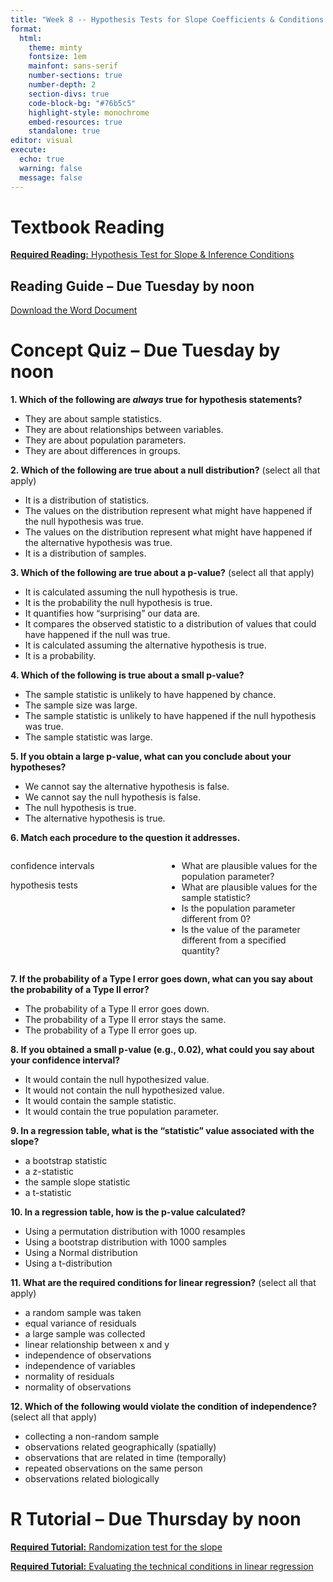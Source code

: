 ```yaml
---
title: "Week 8 -- Hypothesis Tests for Slope Coefficients & Conditions for Inference"
format: 
  html: 
    theme: minty
    fontsize: 1em
    mainfont: sans-serif
    number-sections: true
    number-depth: 2
    section-divs: true
    code-block-bg: "#76b5c5"
    highlight-style: monochrome
    embed-resources: true
    standalone: true
editor: visual
execute: 
  echo: true
  warning: false
  message: false
---
```


# Textbook Reading

[**Required Reading:** Hypothesis Test for Slope & Inference Conditions](chapters/week8-reading.html)

::: callout-note
## Reading Guide -- Due Tuesday by noon

[Download the Word Document](reading-guide/week8-reading.docx)
:::

# Concept Quiz -- Due Tuesday by noon

**1. Which of the following are _always_ true for hypothesis statements?**

- They are about sample statistics.
- They are about relationships between variables.
- They are about population parameters.
- They are about differences in groups.

**2. Which of the following are true about a null distribution?** (select all that apply)

- It is a distribution of statistics.
- The values on the distribution represent what might have happened if the null hypothesis was true.
- The values on the distribution represent what might have happened if the alternative hypothesis was true.
- It is a distribution of samples.

**3. Which of the following are true about a p-value?** (select all that apply)

- It is calculated assuming the null hypothesis is true.
- It is the probability the null hypothesis is true.
- It quantifies how "surprising" our data are.
- It compares the observed statistic to a distribution of values that could have happened if the null was true.
- It is calculated assuming the alternative hypothesis is true.
- It is a probability.


**4. Which of the following is true about a small p-value?**

- The sample statistic is unlikely to have happened by chance.
- The sample size was large.
- The sample statistic is unlikely to have happened if the null hypothesis was true.
- The sample statistic was large.

**5. If you obtain a large p-value, what can you conclude about your hypotheses?**

- We cannot say the alternative hypothesis is false.
- We cannot say the null hypothesis is false.
- The null hypothesis is true.
- The alternative hypothesis is true.

**6. Match each procedure to the question it addresses.**

::: columns
::: {.column width="40%"}
confidence intervals

hypothesis tests
:::

::: {.column width="5%"}
:::

::: {.column width="55%"}
- What are plausible values for the population parameter?
- What are plausible values for the sample statistic?
- Is the population parameter different from 0?
- Is the value of the parameter different from a specified quantity?
:::
:::


**7. If the probability of a Type I error goes down, what can you say about the probability of a Type II error?** 

- The probability of a Type II error goes down.
- The probability of a Type II error stays the same.
- The probability of a Type II error goes up.


**8. If you obtained a small p-value (e.g., 0.02), what could you say about your confidence interval?** 

- It would contain the null hypothesized value.
- It would not contain the null hypothesized value.
- It would contain the sample statistic.
- It would contain the true population parameter.

**9. In a regression table, what is the "statistic" value associated with the slope?** 

- a bootstrap statistic
- a z-statistic
- the sample slope statistic
- a t-statistic

**10. In a regression table, how is the p-value calculated?** 

- Using a permutation distribution with 1000 resamples
- Using a bootstrap distribution with 1000 samples
- Using a Normal distribution
- Using a t-distribution

**11. What are the required conditions for linear regression?** (select all that apply)

- a random sample was taken
- equal variance of residuals
- a large sample was collected
- linear relationship between x and y
- independence of observations
- independence of variables
- normality of residuals
- normality of observations

**12. Which of the following would violate the condition of independence?** (select all that apply)

- collecting a non-random sample
- observations related geographically (spatially)
- observations that are related in time (temporally)
- repeated observations on the same person
- observations related biologically


# R Tutorial -- Due Thursday by noon

[**Required Tutorial:** Randomization test for the slope](https://openintro.shinyapps.io/ims-06-model-infer-02/#section-simulation-based-inference)

[**Required Tutorial:** Evaluating the technical conditions in linear regression](https://openintro.shinyapps.io/ims-06-model-infer-04/)